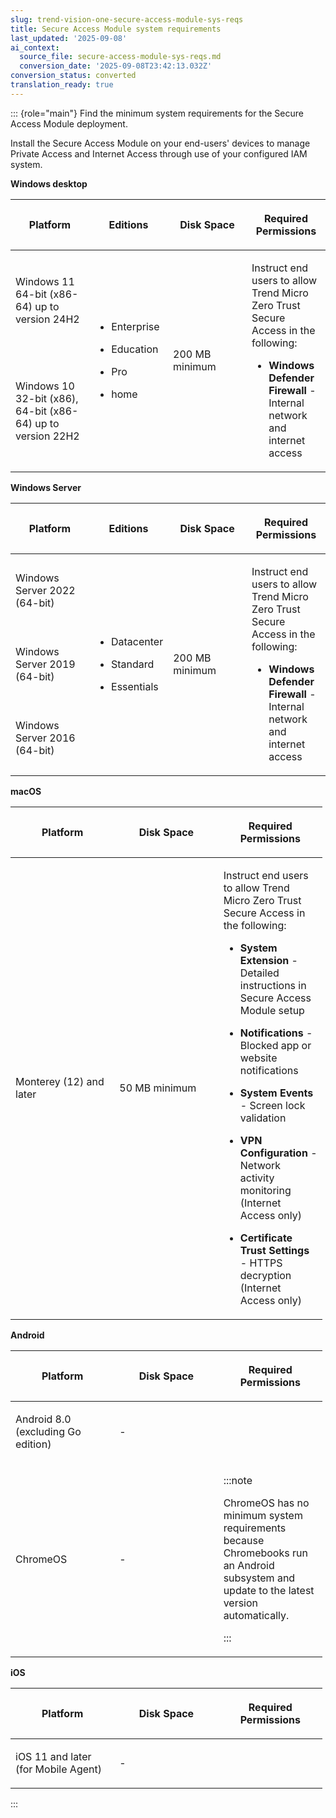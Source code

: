 ```yaml
---
slug: trend-vision-one-secure-access-module-sys-reqs
title: Secure Access Module system requirements
last_updated: '2025-09-08'
ai_context:
  source_file: secure-access-module-sys-reqs.md
  conversion_date: '2025-09-08T23:42:13.032Z'
conversion_status: converted
translation_ready: true
---
```


::: {role="main"}
Find the minimum system requirements for the Secure Access Module deployment.

Install the Secure Access Module on your end-users' devices to manage Private Access and Internet Access through use of your configured IAM system.

**Windows desktop**

<table>
<colgroup>
<col style="width: 25%" />
<col style="width: 25%" />
<col style="width: 25%" />
<col style="width: 25%" />
</colgroup>
<thead>
<tr>
<th><p>Platform</p></th>
<th><p>Editions</p></th>
<th><p>Disk Space</p></th>
<th><p>Required Permissions</p></th>
</tr>
</thead>
<tbody>
<tr>
<td><p>Windows 11 64-bit (x86-64) up to version 24H2</p></td>
<td rowspan="2"><ul>
<li><p>Enterprise</p></li>
<li><p>Education</p></li>
<li><p>Pro</p></li>
<li><p>home</p></li>
</ul></td>
<td rowspan="2"><p>200 MB minimum</p></td>
<td rowspan="2"><p>Instruct end users to allow Trend Micro Zero Trust Secure Access in the following:</p>
<ul>
<li><p><strong>Windows Defender Firewall</strong> - Internal network and internet access</p></li>
</ul></td>
</tr>
<tr>
<td><p>Windows 10 32-bit (x86), 64-bit (x86-64) up to version 22H2</p></td>
</tr>
</tbody>
</table>

**Windows Server**

<table>
<colgroup>
<col style="width: 25%" />
<col style="width: 25%" />
<col style="width: 25%" />
<col style="width: 25%" />
</colgroup>
<thead>
<tr>
<th><p>Platform</p></th>
<th><p>Editions</p></th>
<th><p>Disk Space</p></th>
<th><p>Required Permissions</p></th>
</tr>
</thead>
<tbody>
<tr>
<td><p>Windows Server 2022 (64-bit)</p></td>
<td rowspan="3"><ul>
<li><p>Datacenter</p></li>
<li><p>Standard</p></li>
<li><p>Essentials</p></li>
</ul></td>
<td rowspan="3"><p>200 MB minimum</p></td>
<td rowspan="3"><p>Instruct end users to allow Trend Micro Zero Trust Secure Access in the following:</p>
<ul>
<li><p><strong>Windows Defender Firewall</strong> - Internal network and internet access</p></li>
</ul></td>
</tr>
<tr>
<td><p>Windows Server 2019 (64-bit)</p></td>
</tr>
<tr>
<td><p>Windows Server 2016 (64-bit)</p></td>
</tr>
</tbody>
</table>

**macOS**

<table style="width:99%;">
<colgroup>
<col style="width: 33%" />
<col style="width: 33%" />
<col style="width: 33%" />
</colgroup>
<thead>
<tr>
<th><p>Platform</p></th>
<th><p>Disk Space</p></th>
<th><p>Required Permissions</p></th>
</tr>
</thead>
<tbody>
<tr>
<td><p>Monterey (12) and later</p></td>
<td><p>50 MB minimum</p></td>
<td><p>Instruct end users to allow Trend Micro Zero Trust Secure Access in the following:</p>
<ul>
<li><p><strong>System Extension</strong> - Detailed instructions in Secure Access Module setup</p></li>
<li><p><strong>Notifications</strong> - Blocked app or website notifications</p></li>
<li><p><strong>System Events</strong> - Screen lock validation</p></li>
<li><p><strong>VPN Configuration</strong> - Network activity monitoring (Internet Access only)</p></li>
<li><p><strong>Certificate Trust Settings</strong> - HTTPS decryption (Internet Access only)</p></li>
</ul></td>
</tr>
</tbody>
</table>

**Android**

<table style="width:99%;">
<colgroup>
<col style="width: 33%" />
<col style="width: 33%" />
<col style="width: 33%" />
</colgroup>
<thead>
<tr>
<th><p>Platform</p></th>
<th><p>Disk Space</p></th>
<th><p>Required Permissions</p></th>
</tr>
</thead>
<tbody>
<tr>
<td><p>Android 8.0 (excluding Go edition)</p></td>
<td><p>-</p></td>
<td> </td>
</tr>
<tr>
<td><p>ChromeOS</p></td>
<td><p>-</p></td>
<td>

:::note

<p>ChromeOS has no minimum system requirements because Chromebooks run an Android subsystem and update to the latest version automatically.</p>


:::

</td>
</tr>
</tbody>
</table>

**iOS**

<table style="width:99%;">
<colgroup>
<col style="width: 33%" />
<col style="width: 33%" />
<col style="width: 33%" />
</colgroup>
<thead>
<tr>
<th><p>Platform</p></th>
<th><p>Disk Space</p></th>
<th><p>Required Permissions</p></th>
</tr>
</thead>
<tbody>
<tr>
<td><p>iOS 11 and later (for Mobile Agent)</p></td>
<td><p>-</p></td>
<td> </td>
</tr>
</tbody>
</table>
:::
